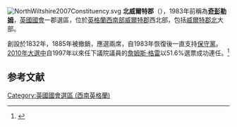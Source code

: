 [[File:NorthWiltshire2007Constituency.svg|right]]
'''北威爾特郡'''（{{lang-en|North Wiltshire}}），1983年前稱為'''[[奇彭勒姆_(英國國會選區)|奇彭勒姆]]'''，[[英國|英國]][[英國國會|國會]]一郡選區，位於[[英格蘭|英格蘭]][[西南英格蘭|西南部]][[威爾特郡|威爾特郡]]西北部，包括[[威爾特郡北|威爾特郡北]]大部。

創設於1832年，1885年被撤銷，應選兩席，自1983年恢復後一直支持[[保守黨_(英國)|保守黨]]。[[2010年英國大選|2010年大選中]]自1997年以來任下議院議員的[[詹姆斯·格雷_(英國政治人物)|詹姆斯·格雷]]以51.6%選票成功連任。<ref name="">{{cite news
|publisher=[[英國廣播公司|英國廣播公司]]
|date=2010年5月7日
|title=Election 2010/Constituency/Wiltshire North
|url=http://news.bbc.co.uk/2/shared/election2010/results/constituency/d34.stm
|accessdate=2010年10月27日
|archive-date=2011年4月5日
|archive-url=https://web.archive.org/web/20110405031942/http://news.bbc.co.uk/2/shared/election2010/results/constituency/d34.stm
|dead-url=no
}}</ref>

==参考文献==
<div class="references-small">
<references></references>
</div>

{{DEFAULTSORT:Wiltshire North (Uk Parliament Constituency)}}
[[Category:英國國會選區_(西南英格蘭)|Category:英國國會選區 (西南英格蘭)]]